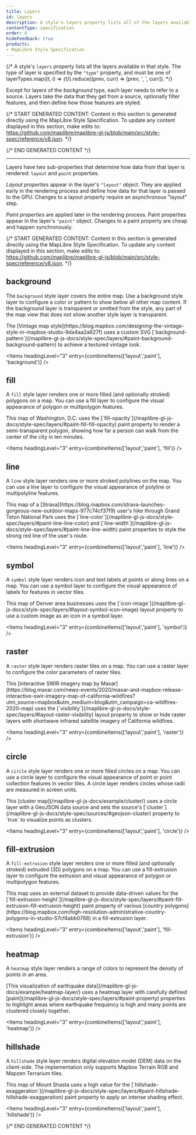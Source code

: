 ```yaml
---
title: Layers
id: layers
description: A style's layers property lists all of the layers available in that style.
contentType: specification
order: 8
hideFeedback: true
products:
- MapLibre Style Specification
---
```



{/* A style's `layers` property lists all the layers available in that style. The type of layer is specified by the `"type"` property, and must be one of layerTypes.map((t, i) => <var key={i}>{t}</var>).reduce((prev, curr) => [prev, ', ', curr]). */}

Except for layers of the <var>background</var> type, each layer needs to refer to a source. Layers take the data that they get from a source, optionally filter features, and then define how those features are styled.

<Layers1Prism />


{/* START GENERATED CONTENT:
Content in this section is generated directly using the MapLibre Style
Specification. To update any content displayed in this section, make edits to:
https://github.com/maplibre/maplibre-gl-js/blob/main/src/style-spec/reference/v8.json. */}

 <Items entry={ref.layer} />
 
{/* END GENERATED CONTENT */}

<a id="layout-property" className="anchor" />
<a id="paint-property" className="anchor" />

<hr className='my36' />

Layers have two sub-properties that determine how data from that layer is rendered: `layout` and `paint` properties.

_Layout properties_ appear in the layer's `"layout"` object. They are applied early in the rendering process and define how data for that layer is passed to the GPU. Changes to a layout property require an asynchronous "layout" step.

_Paint properties_ are applied later in the rendering process. Paint properties appear in the layer's `"paint"` object. Changes to a paint property are cheap and happen synchronously.

{/* START GENERATED CONTENT:
Content in this section is generated directly using the MapLibre Style
Specification. To update any content displayed in this section, make edits to:
https://github.com/maplibre/maplibre-gl-js/blob/main/src/style-spec/reference/v8.json. */}


## background

The `background` style layer covers the entire map. Use a background style layer to configure a color or pattern to show below all other map content. If the background layer is transparent or omitted from the style, any part of the map view that does not show another style layer is transparent.


  <AppropriateImage
    imageId="layer-background"
    alt="Vintage map style with a brown halftone background pattern."
  />


<Caption>
The [Vintage map style](https://blog.mapbox.com/designing-the-vintage-style-in-mapbox-studio-9da4aa2a627f) uses a custom SVG [`background-pattern`](/maplibre-gl-js-docs/style-spec/layers/#paint-background-background-pattern) to achieve a textured vintage look.
</Caption>

<Items headingLevel="3" entry={combineItems(['layout','paint'], 'background')} /> 

## fill

A `fill` style layer renders one or more filled (and optionally stroked) polygons on a map. You can use a fill layer to configure the visual appearance of polygon or multipolygon features.


  <AppropriateImage
    imageId="layer-fill"
    alt="Map of Washington, D.C. with a purple isochrone polygon in the center."
  />


<Caption>
This map of Washington, D.C. uses the [`fill-opacity`](/maplibre-gl-js-docs/style-spec/layers/#paint-fill-fill-opacity) paint property to render a semi-transparent polygon, showing how far a person can walk from the center of the city in ten minutes.
</Caption>

<Items headingLevel="3" entry={combineItems(['layout','paint'], 'fill')} /> 

## line

A `line` style layer renders one or more stroked polylines on the map. You can use a line layer to configure the visual appearance of polyline or multipolyline features.


  <AppropriateImage
    imageId="layer-line"
    alt="Outdoors style map with a red line showing a hiking path."
  />


<Caption>
This map of a [Strava](https://blog.mapbox.com/strava-launches-gorgeous-new-outdoor-maps-977c74cf37f9) user's hike through Grand Teton National Park uses the [`line-color`](/maplibre-gl-js-docs/style-spec/layers/#paint-line-line-color) and [`line-width`](/maplibre-gl-js-docs/style-spec/layers/#paint-line-line-width) paint properties to style the strong red line of the user's route.
</Caption>

<Items headingLevel="3" entry={combineItems(['layout','paint'], 'line')} /> 

## symbol

A `symbol` style layer renders icon and text labels at points or along lines on a map. You can use a symbol layer to configure the visual appearance of labels for features in vector tiles.


  <AppropriateImage
    imageId="layer-symbol"
    alt="Map with thirty shopping bag icons, color-coded red, orange, and green."
  />


<Caption>
This map of Denver area businesses uses the [`icon-image`](/maplibre-gl-js-docs/style-spec/layers/#layout-symbol-icon-image) layout property to use a custom image as an icon in a symbol layer.
</Caption>

<Items headingLevel="3" entry={combineItems(['layout','paint'], 'symbol')} /> 

## raster

A `raster` style layer renders raster tiles on a map. You can use a raster layer to configure the color parameters of raster tiles.


  <AppropriateImage
    imageId="layer-raster"
    alt="Shortwave infrared imagery of California wildfires overlayed near the city of Morgan Hill."
  />


<Caption>
This [interactive SWIR imagery map by Maxar](https://blog.maxar.com/news-events/2020/maxar-and-mapbox-release-interactive-swir-imagery-map-of-california-wildfires?utm_source=mapbox&utm_medium=blog&utm_campaign=ca-wildfires-2020-map) uses the [`visibility`](/maplibre-gl-js-docs/style-spec/layers/#layout-raster-visibility) layout property to show or hide raster layers with shortwave infrared satellite imagery of California wildfires.
</Caption>

<Items headingLevel="3" entry={combineItems(['layout','paint'], 'raster')} /> 

## circle

A `circle` style layer renders one or more filled circles on a map. You can use a circle layer to configure the visual appearance of point or point collection features in vector tiles. A circle layer renders circles whose radii are measured in screen units.


  <AppropriateImage
    imageId="layer-circle"
    alt="Map with circles of different sizes and colors."
  />


<Caption>
This [cluster map](/maplibre-gl-js-docs/example/cluster/) uses a circle layer with a GeoJSON data source and sets the source's [`cluster`](/maplibre-gl-js-docs/style-spec/sources/#geojson-cluster) property to `true` to visualize points as clusters.
</Caption>

<Items headingLevel="3" entry={combineItems(['layout','paint'], 'circle')} /> 

## fill-extrusion

A `fill-extrusion` style layer renders one or more filled (and optionally stroked) extruded (3D) polygons on a map. You can use a fill-extrusion layer to configure the extrusion and visual appearance of polygon or multipolygon features.


  <AppropriateImage
    imageId="layer-fill-extrusion"
    alt="Map of Europe and North Africa with countries extruded to various heights."
  />


<Caption>
This map uses an external dataset to provide data-driven values for the [`fill-extrusion-height`](/maplibre-gl-js-docs/style-spec/layers/#paint-fill-extrusion-fill-extrusion-height) paint property of various [country polygons](https://blog.mapbox.com/high-resolution-administrative-country-polygons-in-studio-57cf4abb0768) in a fill-extrusion layer.
</Caption>

<Items headingLevel="3" entry={combineItems(['layout','paint'], 'fill-extrusion')} /> 

## heatmap

A `heatmap` style layer renders a range of colors to represent the density of points in an area.


  <AppropriateImage
    imageId="layer-heatmap"
    alt="Dark map with a heatmap layer glowing red inside and white outside."
  />


<Caption>
[This visualization of earthquake data](/maplibre-gl-js-docs/example/heatmap-layer/) uses a heatmap layer with carefully defined [paint](/maplibre-gl-js-docs/style-spec/layers/#paint-property) properties to highlight areas where earthquake frequency is high and many points are clustered closely together.
</Caption>

<Items headingLevel="3" entry={combineItems(['layout','paint'], 'heatmap')} /> 

## hillshade

A `hillshade` style layer renders digital elevation model (DEM) data on the client-side. The implementation only supports Mapbox Terrain RGB and Mapzen Terrarium tiles.


  <AppropriateImage
    imageId="layer-hillshade"
    alt="Map of Mount Shasta rising up with striking texture and shading."
  />


<Caption>
This map of Mount Shasta uses a high value for the [`hillshade-exaggeration`](/maplibre-gl-js-docs/style-spec/layers/#paint-hillshade-hillshade-exaggeration) paint property to apply an intense shading effect.
</Caption>

<Items headingLevel="3" entry={combineItems(['layout','paint'], 'hillshade')} /> 

{/* END GENERATED CONTENT  */}
